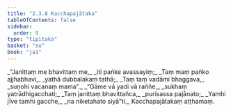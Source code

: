 ```yaml
---
title: "2.3.8 Kacchapajātaka"
tableOfContents: false
sidebar:
  order: 9
type: "tipitaka"
basket: "su"
book: "ja1"
---
```



<DynamicBreadcrumb />

<Division number="55" book="ja1" bookNo="22" page="192">

<Paragraph number="427" type="verses" book="ja1">
_“Janittaṃ me bhavittaṃ me,_  
_iti paṅke avassayiṃ;_  
_Taṃ maṃ paṅko ajjhabhavi,_  
_yathā dubbalakaṃ tathā;_  
_Taṃ taṃ vadāmi bhaggava,_  
_suṇohi vacanaṃ mama”._  

</Paragraph>

</Division>
<Division number="56" book="ja1" bookNo="22" page="193">

<Paragraph number="428" type="verses" book="ja1">
_“Gāme vā yadi vā raññe,_  
_sukhaṃ yatrādhigacchati;_  
_Taṃ janittaṃ bhavittañca,_  
_purisassa pajānato;_  
_Yamhi jīve tamhi gacche,_  
_na niketahato siyā”ti._  


</Paragraph>
</Division>

<Paragraph number="429" type="center" book="ja1">
Kacchapajātakaṃ aṭṭhamaṃ.
</Paragraph>